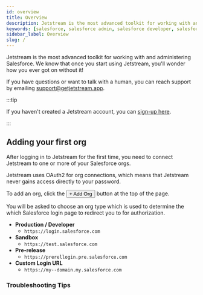 ```yaml
---
id: overview
title: Overview
description: Jetstream is the most advanced toolkit for working with and administering Salesforce. We know that once you start using Jetstream, you'll wonder how you ever got on without it!
keywords: [salesforce, salesforce admin, salesforce developer, salesforce automation, salesforce workbench]
sidebar_label: Overview
slug: /
---
```



Jetstream is the most advanced toolkit for working with and administering Salesforce. We know that once you start using Jetstream, you'll wonder how you ever got on without it!

If you have questions or want to talk with a human, you can reach support by emailing [support@getjetstream.app](mailto:support@getjetstream.app).

:::tip

If you haven't created a Jetstream account, you can [sign-up here](https://getjetstream.app/oauth/signup).

:::

## Adding your first org

After logging in to Jetstream for the first time, you need to connect Jetstream to one or more of your Salesforce orgs.

Jetstream uses OAuth2 for org connections, which means that Jetstream never gains access directly to your password.

To add an org, click the <button className="button button--link">+ Add Org</button> button at the top of the page.

You will be asked to choose an org type which is used to determine the which Salesforce login page to redirect you to for authorization.

- **Production / Developer**
  - `https://login.salesforce.com`
- **Sandbox**
  - `https://test.salesforce.com`
- **Pre-release**
  - `https://prerellogin.pre.salesforce.com`
- **Custom Login URL**
  - `https://my--domain.my.salesforce.com`

### Troubleshooting Tips

<OrgTroubleshootingTable />
